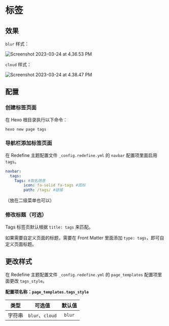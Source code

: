 # 标签

## 效果

`blur` 样式：

![Screenshot 2023-03-24 at 4.36.53 PM](https://evan.beee.top/img/2023/03/24/23c212da579f8cacec7b3641592d3d19.png)

`cloud` 样式：

![Screenshot 2023-03-24 at 4.38.47 PM](https://evan.beee.top/img/2023/03/24/08ceb9bf68754b23a010cfbbccf060d9.png)

## 配置



<Steps>

### 创建标签页面

在 Hexo 根目录执行以下命令：

```bash
hexo new page tags
```

### 导航栏添加标签页面

在 Redefine 主题配置文件 `_config.redefine.yml` 的 `navbar` 配置项里面启用 `tags`。

```yaml filename="_config.redefine.yml" {3-5}
navbar:
  tags:
    Tags: #取名随意
        icon: fa-solid fa-tags #图标
        path: /tags/ #链接
```

（放在二级菜单也可以）

### 修改标题（可选）

Tags 标签页默认根据 `title: tags` 来匹配。

如果需要自定义页面的标题，需要在 Front Matter 里面添加 `type: tags`，即可自定义页面标题。

</Steps>

## 更改样式

在 Redefine 主题配置文件 `_config.redefine.yml` 的 `page_templates` 配置项里面更改 `tags_style`。

**配置项名称：`page_templates.tags_style`**

| 类型 | 可选值 | 默认值 |
| :---: | :---: | :---: |
| 字符串 | `blur`、`cloud` | `blur` |




